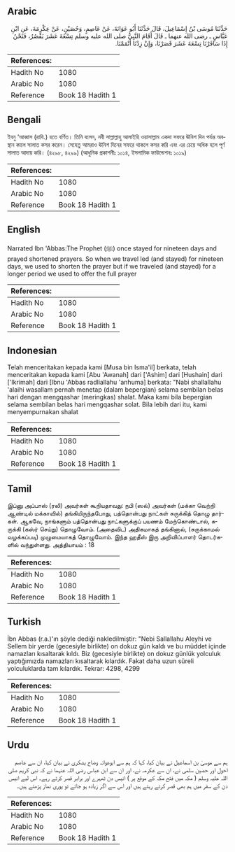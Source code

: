 ## Arabic


<div dir="rtl" lang="ar" style={{fontSize:'larger',backgroundColor:'#f8f9fa',padding:20}}>
حَدَّثَنَا مُوسَى بْنُ إِسْمَاعِيلَ، قَالَ حَدَّثَنَا أَبُو عَوَانَةَ، عَنْ عَاصِمٍ، وَحُصَيْنٍ، عَنْ عِكْرِمَةَ، عَنِ ابْنِ عَبَّاسٍ ـ رضى الله عنهما ـ قَالَ أَقَامَ النَّبِيُّ صلى الله عليه وسلم تِسْعَةَ عَشَرَ يَقْصُرُ، فَنَحْنُ إِذَا سَافَرْنَا تِسْعَةَ عَشَرَ قَصَرْنَا، وَإِنْ زِدْنَا أَتْمَمْنَا‏.‏
</div>
<div style={{backgroundColor:'#f8f9fa',padding:20, marginBottom: 10}}><table> <thead> <tr> <th>References:</th> <th></th> </tr> </thead> <tbody><tr><td>Hadith No</td><td>1080</td></tr><tr><td>Arabic No</td><td>1080</td></tr><tr><td>Reference</td><td>Book 18 Hadith 1</td></tr></tbody></table></div>

## Bengali


<div dir="ltr" lang="bn" style={{fontSize:'larger',backgroundColor:'#f8f9fa',padding:20}}>
ইবনু ‘আব্বাস (রাযি.) হতে বর্ণিত। তিনি বলেন, নবী সাল্লাল্লাহু আলাইহি ওয়াসাল্লাম একদা সফরে ঊনিশ দিন পর্যন্ত অবস্থান কালে সালাত কসর করেন। সেহেতু আমরাও ঊনিশ দিনের সফরে থাকলে কসর করি এবং এর চেয়ে অধিক হলে পূর্ণ সালাত আদায় করি। (৪২৯৮, ৪২৯৯) (আধুনিক প্রকাশনীঃ ১০১৪, ইসলামিক ফাউন্ডেশনঃ ১০১৯)
</div>
<div style={{backgroundColor:'#f8f9fa',padding:20, marginBottom: 10}}><table> <thead> <tr> <th>References:</th> <th></th> </tr> </thead> <tbody><tr><td>Hadith No</td><td>1080</td></tr><tr><td>Arabic No</td><td>1080</td></tr><tr><td>Reference</td><td>Book 18 Hadith 1</td></tr></tbody></table></div>

## English


<div dir="ltr" lang="en" style={{fontSize:'larger',backgroundColor:'#f8f9fa',padding:20}}>
Narrated Ibn 'Abbas:The Prophet (ﷺ) once stayed for nineteen days and prayed shortened prayers. So when we travel led (and stayed) for nineteen days, we used to shorten the prayer but if we traveled (and stayed) for a longer period we used to offer the full prayer
</div>
<div style={{backgroundColor:'#f8f9fa',padding:20, marginBottom: 10}}><table> <thead> <tr> <th>References:</th> <th></th> </tr> </thead> <tbody><tr><td>Hadith No</td><td>1080</td></tr><tr><td>Arabic No</td><td>1080</td></tr><tr><td>Reference</td><td>Book 18 Hadith 1</td></tr></tbody></table></div>

## Indonesian


<div dir="ltr" lang="id" style={{fontSize:'larger',backgroundColor:'#f8f9fa',padding:20}}>
Telah menceritakan kepada kami [Musa bin Isma'il] berkata, telah menceritakan kepada kami [Abu 'Awanah] dari ['Ashim] dari [Hushain] dari ['Ikrimah] dari [Ibnu 'Abbas radliallahu 'anhuma] berkata: "Nabi shallallahu 'alaihi wasallam pernah menetap (dalam bepergian) selama sembilan belas hari dengan mengqashar (meringkas) shalat. Maka kami bila bepergian selama sembilan belas hari mengqashar solat. Bila lebih dari itu, kami menyempurnakan shalat
</div>
<div style={{backgroundColor:'#f8f9fa',padding:20, marginBottom: 10}}><table> <thead> <tr> <th>References:</th> <th></th> </tr> </thead> <tbody><tr><td>Hadith No</td><td>1080</td></tr><tr><td>Arabic No</td><td>1080</td></tr><tr><td>Reference</td><td>Book 18 Hadith 1</td></tr></tbody></table></div>

## Tamil


<div dir="ltr" lang="ta" style={{fontSize:'larger',backgroundColor:'#f8f9fa',padding:20}}>
இப்னு அப்பாஸ் (ரலி) அவர்கள் கூறியதாவது: நபி (ஸல்) அவர்கள் (மக்கா வெற்றி ஆண்டில் மக்காவில்) தங்கியிருந்தபோது, பத்தொன்பது நாட்கள் சுருக்கித் தொழு தார்கள். ஆகவே, நாங்களும் பத்தொன்பது நாட்களுக்குப் பயணம் மேற்கொண்டால், சுருக்கி (கஸ்ர் செய்து) தொழுவோம். (அதைவிட) அதிகமாகத் தங்கினால், (சுருக்காமல் வழக்கப்படி) முழுமையாகத் தொழுவோம். இந்த ஹதீஸ் இரு அறிவிப்பாளர் தொடர்களில் வந்துள்ளது. அத்தியாயம் : 18
</div>
<div style={{backgroundColor:'#f8f9fa',padding:20, marginBottom: 10}}><table> <thead> <tr> <th>References:</th> <th></th> </tr> </thead> <tbody><tr><td>Hadith No</td><td>1080</td></tr><tr><td>Arabic No</td><td>1080</td></tr><tr><td>Reference</td><td>Book 18 Hadith 1</td></tr></tbody></table></div>

## Turkish


<div dir="ltr" lang="tr" style={{fontSize:'larger',backgroundColor:'#f8f9fa',padding:20}}>
İbn Abbas (r.a.)'ın şöyle dediği nakledilmiştir: "Nebi Sallallahu Aleyhi ve Sellem bir yerde (gecesiyle birlikte) on dokuz gün kaldı ve bu müddet içinde na­mazları kısaltarak kıldı. Biz (gecesiyle birlikte) on dokuz günlük yolculuk yaptığımızda namazları kısaltarak kılardık. Fakat daha uzun süreli yolculuklarda tam kılardık. Tekrar: 4298, 4299
</div>
<div style={{backgroundColor:'#f8f9fa',padding:20, marginBottom: 10}}><table> <thead> <tr> <th>References:</th> <th></th> </tr> </thead> <tbody><tr><td>Hadith No</td><td>1080</td></tr><tr><td>Arabic No</td><td>1080</td></tr><tr><td>Reference</td><td>Book 18 Hadith 1</td></tr></tbody></table></div>

## Urdu


<div dir="rtl" lang="ur" style={{fontSize:'larger',backgroundColor:'#f8f9fa',padding:20}}>
ہم سے موسیٰ بن اسماعیل نے بیان کیا، کہا کہ ہم سے ابوعوانہ وضاح یشکری نے بیان کیا، ان سے عاصم احول اور حصین سلمی نے، ان سے عکرمہ نے، اور ان سے ابن عباس رضی اللہ عنہما نے کہ نبی کریم صلی اللہ علیہ وسلم ( مکہ میں فتح مکہ کے موقع پر ) انیس دن ٹھہرے اور برابر قصر کرتے رہے۔ اس لیے انیس دن کے سفر میں ہم بھی قصر کرتے رہتے ہیں اور اس سے اگر زیادہ ہو جائے تو پوری نماز پڑھتے ہیں۔
</div>
<div style={{backgroundColor:'#f8f9fa',padding:20, marginBottom: 10}}><table> <thead> <tr> <th>References:</th> <th></th> </tr> </thead> <tbody><tr><td>Hadith No</td><td>1080</td></tr><tr><td>Arabic No</td><td>1080</td></tr><tr><td>Reference</td><td>Book 18 Hadith 1</td></tr></tbody></table></div>